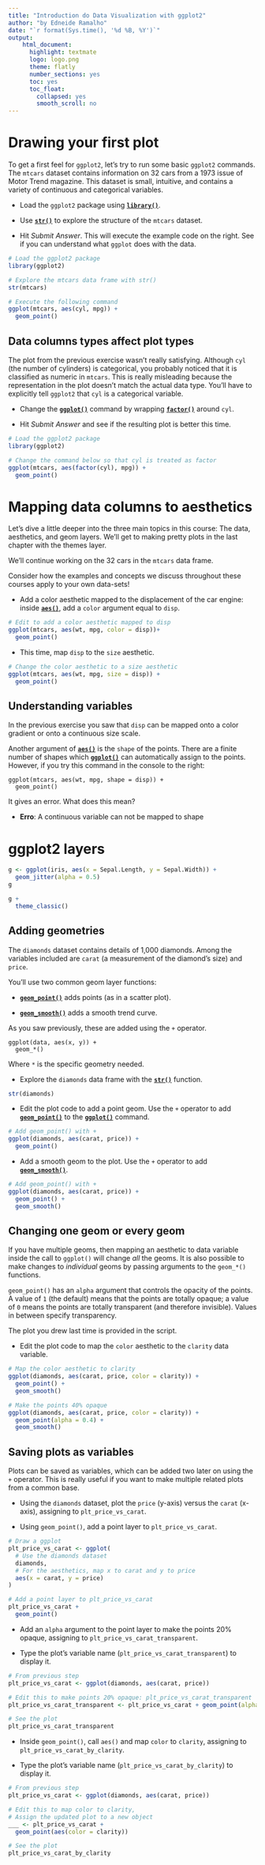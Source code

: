 ```yaml
---
title: "Introduction do Data Visualization with ggplot2"
author: "by Edneide Ramalho"
date: "`r format(Sys.time(), '%d %B, %Y')`"
output: 
    html_document:
      highlight: textmate
      logo: logo.png
      theme: flatly
      number_sections: yes
      toc: yes
      toc_float:
        collapsed: yes
        smooth_scroll: no
---
```


# Drawing your first plot

To get a first feel for `ggplot2`, let's try to run some basic `ggplot2` commands. The `mtcars` dataset contains information on 32 cars from a 1973 issue of Motor Trend magazine. This dataset is small, intuitive, and contains a variety of continuous and categorical variables.

-   Load the `ggplot2` package using [**`library()`**](http://www.rdocumentation.org/packages/base/functions/library).

-   Use [**`str()`**](http://www.rdocumentation.org/packages/utils/functions/str) to explore the structure of the `mtcars` dataset.

-   Hit *Submit Answer*. This will execute the example code on the right. See if you can understand what `ggplot` does with the data.

```r
# Load the ggplot2 package
library(ggplot2)

# Explore the mtcars data frame with str()
str(mtcars)

# Execute the following command
ggplot(mtcars, aes(cyl, mpg)) +
  geom_point()
```

## Data columns types affect plot types

The plot from the previous exercise wasn't really satisfying. Although `cyl` (the number of cylinders) is categorical, you probably noticed that it is classified as numeric in `mtcars`. This is really misleading because the representation in the plot doesn't match the actual data type. You'll have to explicitly tell `ggplot2` that `cyl` is a categorical variable.

-   Change the [**`ggplot()`**](http://www.rdocumentation.org/packages/ggplot2/functions/ggplot) command by wrapping [**`factor()`**](http://www.rdocumentation.org/packages/base/functions/factor) around `cyl`.

-   Hit *Submit Answer* and see if the resulting plot is better this time.

```r
# Load the ggplot2 package
library(ggplot2)

# Change the command below so that cyl is treated as factor
ggplot(mtcars, aes(factor(cyl), mpg)) +
  geom_point()
```

# Mapping data columns to aesthetics

Let's dive a little deeper into the three main topics in this course: The data, aesthetics, and geom layers. We'll get to making pretty plots in the last chapter with the themes layer.

We'll continue working on the 32 cars in the `mtcars` data frame.

Consider how the examples and concepts we discuss throughout these courses apply to your own data-sets!

-   Add a color aesthetic mapped to the displacement of the car engine: inside [**`aes()`**](http://www.rdocumentation.org/packages/ggplot2/functions/aes), add a `color` argument equal to `disp`.

```r
# Edit to add a color aesthetic mapped to disp
ggplot(mtcars, aes(wt, mpg, color = disp))+
  geom_point()
```

-   This time, map `disp` to the `size` aesthetic.

```r
# Change the color aesthetic to a size aesthetic
ggplot(mtcars, aes(wt, mpg, size = disp)) +
  geom_point()
```

## Understanding variables

In the previous exercise you saw that `disp` can be mapped onto a color gradient or onto a continuous size scale.

Another argument of [**`aes()`**](http://www.rdocumentation.org/packages/ggplot2/functions/aes) is the `shape` of the points. There are a finite number of shapes which [**`ggplot()`**](http://www.rdocumentation.org/packages/ggplot2/functions/ggplot) can automatically assign to the points. However, if you try this command in the console to the right:

    ggplot(mtcars, aes(wt, mpg, shape = disp)) +
      geom_point()

It gives an error. What does this mean?

-   **Erro**: A continuous variable can not be mapped to shape

# ggplot2 layers

```r
g <- ggplot(iris, aes(x = Sepal.Length, y = Sepal.Width)) +
  geom_jitter(alpha = 0.5)
g
```

```r
g +
  theme_classic()
```

## Adding geometries

The `diamonds` dataset contains details of 1,000 diamonds. Among the variables included are `carat` (a measurement of the diamond's size) and `price`.

You'll use two common geom layer functions:

-   [**`geom_point()`**](http://www.rdocumentation.org/packages/ggplot2/functions/geom_point) adds points (as in a scatter plot).

-   [**`geom_smooth()`**](http://www.rdocumentation.org/packages/ggplot2/functions/geom_smooth) adds a smooth trend curve.

As you saw previously, these are added using the `+` operator.

    ggplot(data, aes(x, y)) +
      geom_*()

Where `*` is the specific geometry needed.

-   Explore the `diamonds` data frame with the [**`str()`**](http://www.rdocumentation.org/packages/utils/functions/str) function.

```r
str(diamonds)
```

-   Edit the plot code to add a point geom. Use the `+` operator to add [**`geom_point()`**](http://www.rdocumentation.org/packages/ggplot2/functions/geom_point) to the [**`ggplot()`**](http://www.rdocumentation.org/packages/ggplot2/functions/ggplot) command.

```r
# Add geom_point() with +
ggplot(diamonds, aes(carat, price)) +
  geom_point()
```

-   Add a smooth geom to the plot. Use the `+` operator to add [**`geom_smooth()`**](http://www.rdocumentation.org/packages/ggplot2/functions/geom_smooth).

```r
# Add geom_point() with +
ggplot(diamonds, aes(carat, price)) +
  geom_point() + 
  geom_smooth()
```

## Changing one geom or every geom

If you have multiple geoms, then mapping an aesthetic to data variable inside the call to `ggplot()` will change *all* the geoms. It is also possible to make changes to *individual* geoms by passing arguments to the `geom_*()` functions.

`geom_point()` has an `alpha` argument that controls the opacity of the points. A value of `1` (the default) means that the points are totally opaque; a value of `0` means the points are totally transparent (and therefore invisible). Values in between specify transparency.

The plot you drew last time is provided in the script.

-   Edit the plot code to map the `color` aesthetic to the `clarity` data variable.

```r
# Map the color aesthetic to clarity
ggplot(diamonds, aes(carat, price, color = clarity)) +
  geom_point() +
  geom_smooth()
```

```r
# Make the points 40% opaque
ggplot(diamonds, aes(carat, price, color = clarity)) +
  geom_point(alpha = 0.4) +
  geom_smooth()
```

## Saving plots as variables

Plots can be saved as variables, which can be added two later on using the `+` operator. This is really useful if you want to make multiple related plots from a common base.

-   Using the `diamonds` dataset, plot the `price` (y-axis) versus the `carat` (x-axis), assigning to `plt_price_vs_carat`.

-   Using `geom_point()`, add a point layer to `plt_price_vs_carat`.

```r
# Draw a ggplot
plt_price_vs_carat <- ggplot(
  # Use the diamonds dataset
  diamonds,
  # For the aesthetics, map x to carat and y to price
  aes(x = carat, y = price)
)

# Add a point layer to plt_price_vs_carat
plt_price_vs_carat + 
  geom_point()
```

-   Add an `alpha` argument to the point layer to make the points 20% opaque, assigning to `plt_price_vs_carat_transparent`.

-   Type the plot's variable name (`plt_price_vs_carat_transparent`) to display it.

```r
# From previous step
plt_price_vs_carat <- ggplot(diamonds, aes(carat, price))

# Edit this to make points 20% opaque: plt_price_vs_carat_transparent
plt_price_vs_carat_transparent <- plt_price_vs_carat + geom_point(alpha = 0.2)

# See the plot
plt_price_vs_carat_transparent
```

-   Inside `geom_point()`, call `aes()` and map `color` to `clarity`, assigning to `plt_price_vs_carat_by_clarity`.

-   Type the plot's variable name (`plt_price_vs_carat_by_clarity`) to display it.

```r
# From previous step
plt_price_vs_carat <- ggplot(diamonds, aes(carat, price))

# Edit this to map color to clarity,
# Assign the updated plot to a new object
___ <- plt_price_vs_carat + 
  geom_point(aes(color = clarity))

# See the plot
plt_price_vs_carat_by_clarity
```
